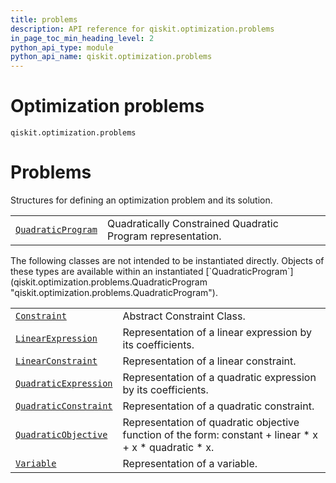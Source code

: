 ```yaml
---
title: problems
description: API reference for qiskit.optimization.problems
in_page_toc_min_heading_level: 2
python_api_type: module
python_api_name: qiskit.optimization.problems
---
```


<span id="module-qiskit.optimization.problems" />

<span id="qiskit-optimization-problems" />

<span id="optimization-problems-qiskit-optimization-problems" />

# Optimization problems

`qiskit.optimization.problems`

# Problems

Structures for defining an optimization problem and its solution.

|                                                                                                                     |                                                             |
| ------------------------------------------------------------------------------------------------------------------- | ----------------------------------------------------------- |
| [`QuadraticProgram`](qiskit.optimization.problems.QuadraticProgram "qiskit.optimization.problems.QuadraticProgram") | Quadratically Constrained Quadratic Program representation. |

<Admonition title="Note" type="note">
  The following classes are not intended to be instantiated directly. Objects of these types are available within an instantiated [`QuadraticProgram`](qiskit.optimization.problems.QuadraticProgram "qiskit.optimization.problems.QuadraticProgram").
</Admonition>

|                                                                                                                              |                                                                                                           |
| ---------------------------------------------------------------------------------------------------------------------------- | --------------------------------------------------------------------------------------------------------- |
| [`Constraint`](qiskit.optimization.problems.Constraint "qiskit.optimization.problems.Constraint")                            | Abstract Constraint Class.                                                                                |
| [`LinearExpression`](qiskit.optimization.problems.LinearExpression "qiskit.optimization.problems.LinearExpression")          | Representation of a linear expression by its coefficients.                                                |
| [`LinearConstraint`](qiskit.optimization.problems.LinearConstraint "qiskit.optimization.problems.LinearConstraint")          | Representation of a linear constraint.                                                                    |
| [`QuadraticExpression`](qiskit.optimization.problems.QuadraticExpression "qiskit.optimization.problems.QuadraticExpression") | Representation of a quadratic expression by its coefficients.                                             |
| [`QuadraticConstraint`](qiskit.optimization.problems.QuadraticConstraint "qiskit.optimization.problems.QuadraticConstraint") | Representation of a quadratic constraint.                                                                 |
| [`QuadraticObjective`](qiskit.optimization.problems.QuadraticObjective "qiskit.optimization.problems.QuadraticObjective")    | Representation of quadratic objective function of the form: constant + linear \* x + x \* quadratic \* x. |
| [`Variable`](qiskit.optimization.problems.Variable "qiskit.optimization.problems.Variable")                                  | Representation of a variable.                                                                             |

